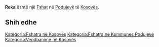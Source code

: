 {{Fshat në Kosovës
 | Emri                = Reka
| srp_N_name = Reka
| srp_N_FULL_NAME_RO = Reka
| srp_N_FULL_NAME_ND_RO = Reka
| srp_N_SORT_NAME_RG = REKA
| srp_N_FULL_NAME_RG = Reka
| srp_N_FULL_NAME_ND_RG = Reka

 | Emri (Rasa dhanore) = 
 | Figura              = 
 | Shteti              = Kosovo
 | Komuna              = Podujevë
 | Kodi postar         = 
 | Sipërfaqja          = 

 | Popullsia           = 

 | Regj. i popullsisë  = 
 | Dend. e popullsisë  = 
 | Faqja zyrtare       = 
 <!--- Koordinatat ----> 
 | Gjerësia            = 42.920637
 | Gjatësia            = 21.174419
 | Lartësia            = 
}}
'''Reka''' është një [[Fshat]] në [[Podujevë]] të [[Kosovës]].

<!-- == Gjeografia == -->
<!-- == Historia == -->
<!-- == Demografia == -->
== Shih edhe ==
{{Komuna Podujevë}}
{{Kosovo-Administrata-Cung}}

[[Kategoria:Fshatra në Kosovës]]
[[Kategoria:Fshatra në Kommunes Podujevë]]
[[Kategoria:Vendbanime në Kosovës]]